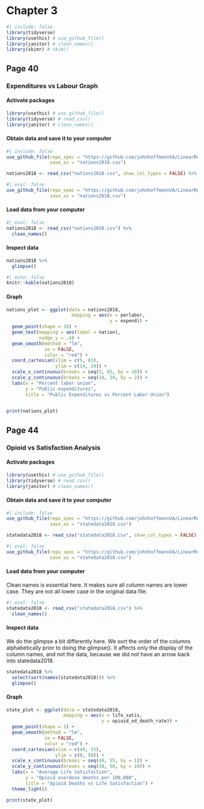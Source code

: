 # Chapter 3

```r
#| include: false
library(tidyverse)
library(usethis) # use_github_file() 
library(janitor) # clean_names() 
library(skimr) # skim()

```

## Page 40

### Expenditures vs Labour Graph

#### Activate packages

```r
library(usethis) # use_github_file()
library(tidyverse) # read_csv() 
library(janitor) # clean_names() 
```

#### Obtain data and save it to your computer

```r
#| include: false
use_github_file(repo_spec = "https://github.com/johnhoffmannVA/LinearRegression/blob/main/Nations2018.csv",
                save_as = "nations2018.csv")

nations2018 <- read_csv("nations2018.csv", show_col_types = FALSE) %>% clean_names()
```

```r
#| eval: false
use_github_file(repo_spec = "https://github.com/johnhoffmannVA/LinearRegression/blob/main/Nations2018.csv",
                save_as = "nations2018.csv")
```

#### Load data from your computer

```r
#| eval: false
nations2018 <- read_csv("nations2018.csv") %>% 
  clean_names()
```

#### Inspect data

```r
nations2018 %>% 
  glimpse()  
```


```r
#| echo: false
knitr::kable(nations2018)
```

#### Graph

```r
nations_plot <- ggplot(data = nations2018,
                        mapping = aes(x = perlabor,
                                      y = expend)) +
  geom_point(shape = 18) +
  geom_text(mapping = aes(label = nation),
            nudge_y = .4) +
  geom_smooth(method = "lm",
              se = FALSE,
              color = "red") +
  coord_cartesian(xlim = c(5, 65),
                  ylim = c(14, 24)) +
  scale_x_continuous(breaks = seq(5, 65, by = 10)) +
  scale_y_continuous(breaks = seq(14, 24, by = 2)) +
  labs(x = "Percent labor union",
       y = "Public expenditures",
       title = "Public Expenditures vs Percent Labor Union")

  
print(nations_plot)
```

## Page 44


### Opioid vs Satisfaction Analysis

#### Activate packages

```r
library(usethis) # use_github_file()
library(tidyverse) # read_csv() 
library(janitor) # clean_names() 
```

#### Obtain data and save it to your computer

```r
#| include: false
use_github_file(repo_spec = "https://github.com/johnhoffmannVA/LinearRegression/blob/main/StateData2018.csv",
                save_as = "statedata2018.csv")

statedata2018 <- read_csv("statedata2018.csv", show_col_types = FALSE) %>% clean_names()
```

```r
#| eval: false
use_github_file(repo_spec = "https://github.com/johnhoffmannVA/LinearRegression/blob/main/StateData2018.csv",
                save_as = "statedata2018.csv")
```

#### Load data from your computer

Clean names is essential here. It makes sure all column names are lower case. They are not all lower case in the original data file.

```r
#| eval: false
statedata2018 <- read_csv("statedata2018.csv") %>% 
  clean_names()
```

#### Inspect data

We do the glimpse a bit differently here. We sort the order of the columns alphabetically prior to doing the glimpse(). It  affects only the display of the column names, and not the data, because we did not have an arrow back into statedata2018.

```r
statedata2018 %>% 
  select(sort(names(statedata2018))) %>%
  glimpse()  
```


#### Graph

```r
state_plot <- ggplot(data = statedata2018,
                     mapping = aes(x = life_satis,
                                   y = opioid_od_death_rate)) +
  geom_point(shape = 1) +
  geom_smooth(method = "lm",
              se = FALSE,
              color = "red") +
  coord_cartesian(xlim = c(49, 55),
                  ylim = c(0, 50)) +
  scale_x_continuous(breaks = seq(49, 55, by = 1)) +
  scale_y_continuous(breaks = seq(10, 50, by = 10)) +
  labs(x = "Average Life Satisfaction",
       y = "Opioid overdose deaths per 100,000",
       title = "Opioid Deaths vs Life Satisfaction") +
  theme_light()

print(state_plot)
```

